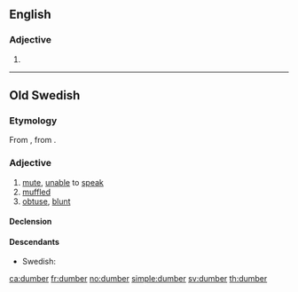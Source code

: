 ==English==

===Adjective===
{{head|en|adjective comparative form}}

# {{en-comparative of|dumb}}

----

==Old Swedish==

===Etymology===
From {{inh|gmq-osw|non|dumbr}}, from {{inh|gmq-osw|gem-pro|*dumbaz}}.

===Adjective===
{{head|gmq-osw|adjective}}

# [[mute]], [[unable]] to [[speak]]
# [[muffled]]
# [[obtuse]], [[blunt]]

====Declension====
{{gmq-osw-decl-adj-strong|dumb|nom_sg_neut=dumpt|acc_sg_neut=dumpt}}
{{gmq-osw-decl-adj-weak|dumb}}

====Descendants====
* Swedish: {{l|sv|dum}}

[[ca:dumber]]
[[fr:dumber]]
[[no:dumber]]
[[simple:dumber]]
[[sv:dumber]]
[[th:dumber]]